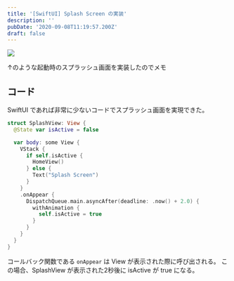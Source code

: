 ```yaml
---
title: '[SwiftUI] Splash Screen の実装'
description: ''
pubDate: '2020-09-08T11:19:57.200Z'
draft: false
---
```


![](/2020-09-08-20-36-00.gif)

↑のような起動時のスプラッシュ画面を実装したのでメモ

## コード

SwiftUI であれば非常に少ないコードでスプラッシュ画面を実現できた。

``` swift
struct SplashView: View {
  @State var isActive = false

  var body: some View {
    VStack {
      if self.isActive {
        HomeView()
      } else {
        Text("Splash Screen")
      }
    }
    .onAppear {
      DispatchQueue.main.asyncAfter(deadline: .now() + 2.0) {
        withAnimation {
          self.isActive = true
        }
      }
    }
  }
}
```

コールバック関数である `onAppear` は View が表示された際に呼び出される。
この場合、SplashView が表示された2秒後に isActive が true になる。
